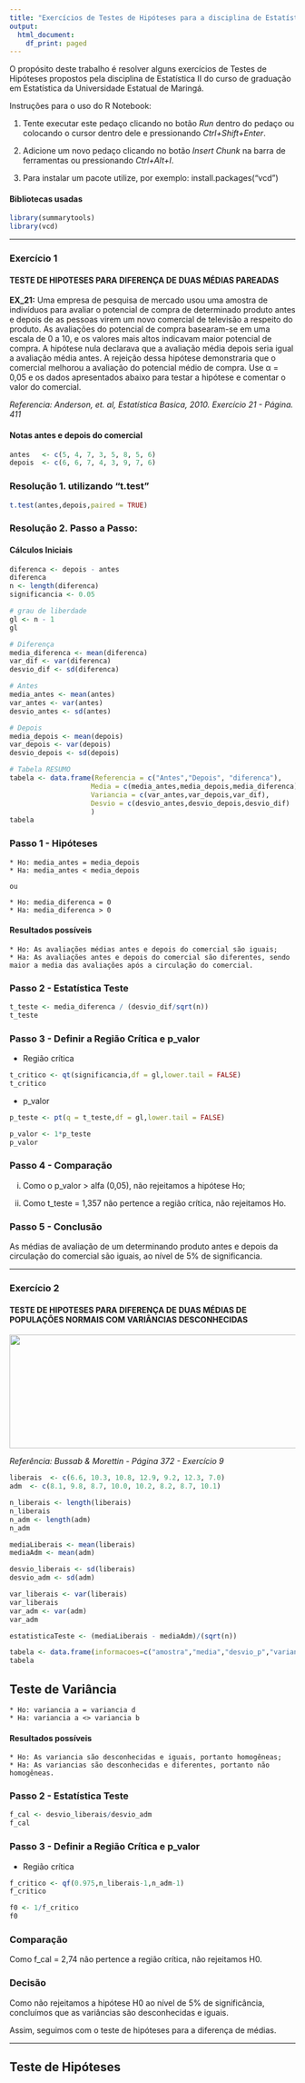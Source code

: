 ```yaml
---
title: "Exercícios de Testes de Hipóteses para a disciplina de Estatística II"
output:
  html_document:
    df_print: paged
---
```

O propósito deste trabalho é resolver alguns exercícios de Testes de Hipóteses propostos pela disciplina de Estatística II do curso de graduação em Estatística da Universidade Estatual de Maringá.

Instruções para o uso do R Notebook:

1. Tente executar este pedaço clicando no botão *Run* dentro do pedaço ou colocando o cursor dentro dele e pressionando *Ctrl+Shift+Enter*.

2. Adicione um novo pedaço clicando no botão *Insert Chunk* na barra de ferramentas ou pressionando *Ctrl+Alt+I*.

3. Para instalar um pacote utilize, por exemplo: install.packages("vcd")


#### Bibliotecas usadas
```r
library(summarytools)
library(vcd)
```
_________________
### Exercício 1
#### TESTE DE HIPOTESES PARA DIFERENÇA DE DUAS MÉDIAS PAREADAS

**EX_21:** Uma empresa de pesquisa de mercado usou uma amostra de indivíduos para avaliar o potencial de compra de determinado produto antes e depois de as pessoas virem um novo comercial de televisão a respeito do produto. As avaliações do potencial de compra basearam-se em uma escala de 0 a 10, e os valores mais altos indicavam maior potencial de compra. A hipótese nula declarava que a avaliação média depois seria igual a avaliação média antes. A rejeição dessa hipótese demonstraria que o comercial melhorou a avaliação do potencial médio de compra. Use  α = 0,05 e os dados apresentados abaixo para testar a hipótese e comentar o valor do comercial.

*Referencia: Anderson, et. al, Estatística Basica, 2010. Exercício 21 - Página. 411*

#### Notas antes e depois do comercial
```r
antes   <- c(5, 4, 7, 3, 5, 8, 5, 6)
depois  <- c(6, 6, 7, 4, 3, 9, 7, 6)
```

### Resolução 1. utilizando "t.test"
```r
t.test(antes,depois,paired = TRUE)
```

### Resolução 2. Passo a Passo:

#### Cálculos Iniciais
```r

diferenca <- depois - antes
diferenca
n <- length(diferenca)
significancia <- 0.05

# grau de liberdade
gl <- n - 1
gl

# Diferença
media_diferenca <- mean(diferenca)
var_dif <- var(diferenca)
desvio_dif <- sd(diferenca)

# Antes
media_antes <- mean(antes)
var_antes <- var(antes)
desvio_antes <- sd(antes)

# Depois
media_depois <- mean(depois)
var_depois <- var(depois)
desvio_depois <- sd(depois)

# Tabela RESUMO
tabela <- data.frame(Referencia = c("Antes","Depois", "diferenca"),
                    Media = c(media_antes,media_depois,media_diferenca),
                    Variancia = c(var_antes,var_depois,var_dif),
                    Desvio = c(desvio_antes,desvio_depois,desvio_dif)
                    )
tabela
```

### Passo 1 - Hipóteses

    * Ho: media_antes = media_depois
    * Ha: media_antes < media_depois

    ou

    * Ho: media_diferenca = 0
    * Ha: media_diferenca > 0

#### Resultados possíveis

    * Ho: As avaliações médias antes e depois do comercial são iguais;
    * Ha: As avaliações antes e depois do comercial são diferentes, sendo maior a media das avaliações após a circulação do comercial.

### Passo 2 - Estatística Teste

```r

t_teste <- media_diferenca / (desvio_dif/sqrt(n))
t_teste
```

### Passo 3 - Definir a Região Crítica e p_valor

* Região crítica
```r
t_critico <- qt(significancia,df = gl,lower.tail = FALSE)
t_critico


```

* p_valor
```r
p_teste <- pt(q = t_teste,df = gl,lower.tail = FALSE)

p_valor <- 1*p_teste
p_valor

```

### Passo 4 - Comparação

i) Como o p_valor > alfa (0,05), não rejeitamos a hipótese Ho;

ii) Como t_teste = 1,357 não pertence a região crítica, não rejeitamos Ho.

### Passo 5 - Conclusão

As médias de avaliação de um determinando produto antes e depois da circulação do comercial são iguais, ao nível de 5% de significancia.

___________________
### Exercício 2
#### TESTE DE HIPOTESES PARA DIFERENÇA DE DUAS MÉDIAS DE POPULAÇÕES NORMAIS COM VARIÂNCIAS DESCONHECIDAS

<img src="exercicio_9_Morettin.png" width="900" height="200">

*Referência: Bussab & Morettin - Página 372 - Exercício 9*

```r
liberais  <- c(6.6, 10.3, 10.8, 12.9, 9.2, 12.3, 7.0)
adm  <- c(8.1, 9.8, 8.7, 10.0, 10.2, 8.2, 8.7, 10.1)
```


```r
n_liberais <- length(liberais)
n_liberais
n_adm <- length(adm)
n_adm

mediaLiberais <- mean(liberais)
mediaAdm <- mean(adm)

desvio_liberais <- sd(liberais)
desvio_adm <- sd(adm)

var_liberais <- var(liberais)
var_liberais
var_adm <- var(adm)
var_adm

estatisticaTeste <- (mediaLiberais - mediaAdm)/(sqrt(n))

tabela <- data.frame(informacoes=c("amostra","media","desvio_p","variancia"), liberais = c(n_liberais,mediaLiberais,desvio_liberais,var_liberais), adm = c(n_adm, mediaAdm, desvio_adm,var_adm))
tabela

```

## Teste de Variância

    * Ho: variancia a = variancia d
    * Ha: variancia a <> variancia b

#### Resultados possíveis

    * Ho: As variancia são desconhecidas e iguais, portanto homogêneas;
    * Ha: As variancias são desconhecidas e diferentes, portanto não homogêneas.

### Passo 2 - Estatística Teste

```r

f_cal <- desvio_liberais/desvio_adm
f_cal

```
### Passo 3 - Definir a Região Crítica e p_valor

* Região crítica

```r
f_critico <- qf(0.975,n_liberais-1,n_adm-1)
f_critico

f0 <- 1/f_critico
f0

```
### Comparação

Como f_cal = 2,74 não pertence a região crítica, não rejeitamos H0.

### Decisão

Como não rejeitamos a hipótese H0 ao nível de 5% de significância, concluímos que as variâncias são desconhecidas e iguais.

Assim, seguimos com o teste de hipóteses para a diferença de médias.

___________
## Teste de Hipóteses
















